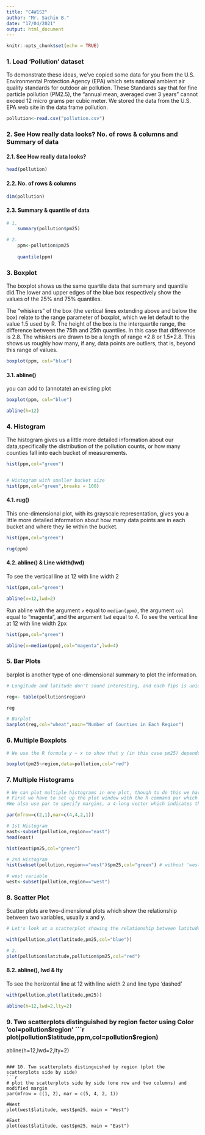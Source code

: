 ```yaml
---
title: "C4W1S2"
author: "Mr. Sachin B."
date: "17/04/2021"
output: html_document
---
```


```r
knitr::opts_chunk$set(echo = TRUE)
```


### 1. Load 'Pollution' dataset
To demonstrate these ideas, we've copied some data for you from the U.S. Environmental Protection Agency (EPA) which sets national ambient air quality standards for outdoor air pollution. These Standards say that for fine particle pollution (PM2.5), the "annual mean, averaged over 3 years" cannot exceed 12 micro grams per cubic meter. We stored the data from the U.S. EPA web site in the data frame pollution.
```r
pollution<-read.csv("pollution.csv")
```

### 2. See How really data looks? No. of rows & columns and Summary of data

#### 2.1. See How really data looks?
```r
head(pollution) 
```

#### 2.2. No. of rows & columns
```r
dim(pollution) 
```

#### 2.3. Summary & quantile of data
```r
# 1.
    summary(pollution$pm25)

# 2.
    ppm<-pollution$pm25
    
    quantile(ppm)
```

### 3. Boxplot
The boxplot shows us the same quartile data that summary and quantile did.The lower and upper edges of the blue box respectively show the values of the 25% and 75% quantiles.<br>

The "whiskers" of the box (the vertical lines extending above and below the box) relate to the range parameter of boxplot, which we let default to the value 1.5 used by R. The height of the box is the interquartile range, the difference between the 75th and 25th quantiles. In this case that difference is 2.8. The whiskers are drawn to be a length of range \*2.8 or 1.5\*2.8. This shows us roughly how many, if any, data points are outliers, that is, beyond this range of values.

```r
boxplot(ppm, col="blue")
```

#### 3.1. abline()
you can add to (annotate) an existing plot
```r
boxplot(ppm, col="blue")

abline(h=12)
```

### 4. Histogram
The histogram gives us a little more detailed information about our data,specifically the distribution of the pollution counts, or how many counties fall into each bucket of measurements.

```r
hist(ppm,col="green")


# Histogram with smaller bucket size
hist(ppm,col="green",breaks = 100)
```

#### 4.1. rug()
This one-dimensional plot, with its grayscale representation, gives you a little more detailed information about how many data points are in each bucket and where they lie within the bucket.
```r
hist(ppm,col="green")

rug(ppm)
```

#### 4.2. abline() & Line width(lwd)
To see the vertical line at 12 with line width 2
```r
hist(ppm,col="green")

abline(v=12,lwd=2)

```

Run abline with the argument `v` equal to `median(ppm)`, the argument `col` equal to "magenta", and the argument `lwd` equal to 4.
To see the vertical line at 12 with line width 2px
```r
hist(ppm,col="green")

abline(v=median(ppm),col="magenta",lwd=4)

```

### 5. Bar Plots
barplot is another type of one-dimensional summary to plot the information.

```r
# Longitude and latitude don't sound interesting, and each fips is unique since it identifies states (first 2 digits) and counties (last 3 digits). Let's look at the region column to see what's there. Run the R command table on this column. Use the construct pollution$region. Store the result in the variable reg.

reg<- table(pollution$region)

reg

# Barplot
barplot(reg,col="wheat",main="Number of Counties in Each Region")
```

### 6. Multiple Boxplots
```r
# We use the R formula y ~ x to show that y (in this case pm25) depends on x (region). Since both come from the same data frame (pollution) we can specify a data argument set equal to pollution. By doing this, we don't have to type pollution$pm25 (or ppm) and pollution$region. We can just specify the formula pm25~region.

boxplot(pm25~region,data=pollution,col="red")
```

### 7. Multiple Histograms
```r
# We can plot multiple histograms in one plot, though to do this we have to use more than one R command. 
# First we have to set up the plot window with the R command par which specifies how we want to lay out the plots, say one above the other. 
#We also use par to specify margins, a 4-long vector which indicates the number of lines for the bottom, left, top and right.

par(mfrow=c(2,1),mar=c(4,4,2,1))

# 1st Histogram
east<-subset(pollution,region=="east")
head(east)

hist(east$pm25,col="green")

# 2nd Histogram
hist(subset(pollution,region=="west")$pm25,col="green") # without 'west' variable

# west variable
west<-subset(pollution,region=="west")

```

### 8. Scatter Plot
Scatter plots are two-dimensional plots which show the relationship between two variables, usually x and y.
```r
# Let's look at a scatterplot showing the relationship between latitude and the pm25 data.

with(pollution,plot(latitude,pm25,col="blue"))

# 2. 
plot(pollution$latitude,pollution$pm25,col="red")
```

#### 8.2. abline(), lwd & lty
To see the horizontal line at 12 with line width 2 and line type 'dashed'
```r
with(pollution,plot(latitude,pm25))

abline(h=12,lwd=2,lty=2)

```

### 9. Two scatterplots distinguished by region factor using Color 'col=pollution$region'
```r
plot(pollution$latitude,ppm,col=pollution$region)

abline(h=12,lwd=2,lty=2)
```

### 10. Two scatterplots distinguished by region (plot the scatterplots side by side)
```r
# plot the scatterplots side by side (one row and two columns) and modified margin
par(mfrow = c(1, 2), mar = c(5, 4, 2, 1))

#West
plot(west$latitude, west$pm25, main = "West")

#East
plot(east$latitude, east$pm25, main = "East")
```